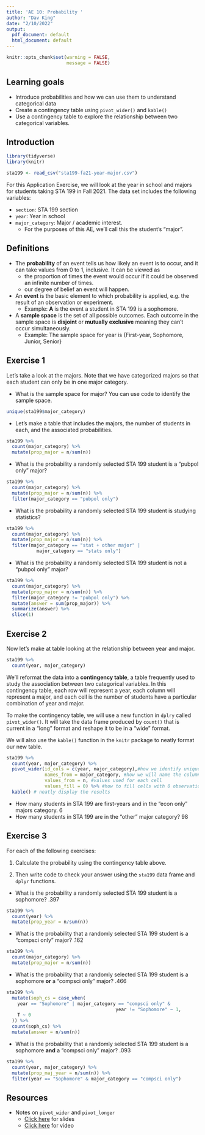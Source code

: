 ---
title: 'AE 10: Probability '
author: "Dav King"
date: "2/10/2022"
output:
  pdf_document: default
  html_document: default
---

```{r setup, include = FALSE}
knitr::opts_chunk$set(warning = FALSE, 
                      message = FALSE)
```

## Learning goals 

- Introduce probabilities and how we can use them to understand categorical data 
- Create a contingency table using `pivot_wider()` and `kable()`
- Use a contingency table to explore the relationship between two categorical variables.

## Introduction

```{r load-packages}
library(tidyverse)
library(knitr)
```

```{r load-data}
sta199 <- read_csv("sta199-fa21-year-major.csv")
```

For this Application Exercise, we will look at the year in school and majors for students taking STA 199 in Fall 2021. The data set includes the following variables: 

- `section`: STA 199 section
- `year`: Year in school
- `major_category`: Major / academic interest. 
  - For the purposes of this AE, we'll call this the student's "major". 

## Definitions

- The **probability** of an event tells us how likely an event is to occur, and it can take values from 0 to 1, inclusive. It can be viewed as  
  - the proportion of times the event would occur if it could be observed an infinite number of times.
  - our degree of belief an event will happen.
  
- An **event** is the basic element to which probability is applied, e.g. the result of an observation or experiment. 
  - Example: **A** is the event a student in STA 199 is a sophomore. 

- A **sample space** is the set of all possible outcomes. Each outcome in the sample space is **disjoint** or **mutually exclusive** meaning they can't occur simultaneously. 
   - Example: The sample space for year is {First-year, Sophomore, Junior, Senior}

## Exercise 1

Let's take a look at the majors. Note that we have categorized majors so that each student can only be in one major category. 

- What is the sample space for major? You can use code to identify the sample space. 

```{r major-sample-space}
unique(sta199$major_category)
```

- Let's make a table that includes the majors, the number of students in each, and the associated probabilities. 

```{r majors}
sta199 %>% 
  count(major_category) %>% 
  mutate(prop_major = n/sum(n))
```

- What is the probability a randomly selected STA 199 student is a "pubpol only" major?  

```{r prob-pub-pol}
sta199 %>% 
  count(major_category) %>% 
  mutate(prop_major = n/sum(n)) %>% 
  filter(major_category == "pubpol only")
```

- What is the probability a randomly selected STA 199 student is studying statistics? 

```{r prob-stats} 
sta199 %>% 
  count(major_category) %>% 
  mutate(prop_major = n/sum(n)) %>% 
  filter(major_category == "stat + other major" |
           major_category == "stats only")
```

- What is the probability a randomly selected STA 199 student is not a "pubpol only" major? 

```{r prob-not-pub-pol} 
sta199 %>% 
  count(major_category) %>% 
  mutate(prop_major = n/sum(n)) %>% 
  filter(major_category != "pubpol only") %>% 
  mutate(answer = sum(prop_major)) %>% 
  summarize(answer) %>% 
  slice(1)
```


## Exercise 2

Now let's make at table looking at the relationship between year and major.

```{r count-yr-major}
sta199 %>%
  count(year, major_category)
```

We'll reformat the data into a **contingency table**, a table frequently used to study the association between two categorical variables. In this contingency table, each row will represent a year, each column will represent a major, and each cell is the number of students have a particular combination of year and major. 

To make the contingency table, we will use a new function in `dplry` called `pivot_wider()`. It will take the data frame produced by `count()` that is current in a "long" format and reshape it to be in a "wide" format. 

We will also use the `kable()` function in the `knitr` package to neatly format our new table.

```{r pivot-wider}
sta199 %>% 
  count(year, major_category) %>%
  pivot_wider(id_cols = c(year, major_category),#how we identify unique obs
              names_from = major_category, #how we will name the columns
              values_from = n, #values used for each cell
              values_fill = 0) %>% #how to fill cells with 0 observations 
  kable() # neatly display the results
```
- How many students in STA 199 are first-years and in the "econ only" majors category.
6
- How many students in STA 199 are in the "other" major category? 
98

## Exercise 3

For each of the following exercises:

(1) Calculate the probability using the contingency table above. 

(2) Then write code to check your answer using the  `sta199` data frame and `dplyr` functions. 

- What is the probability a randomly selected STA 199 student is a sophomore? 
.397

```{r prob-sophomore}
sta199 %>% 
  count(year) %>% 
  mutate(prop_year = n/sum(n))
```

- What is the probability that a randomly selected STA 199 student is a "compsci only" major? 
.162

```{r prob-cs}
sta199 %>% 
  count(major_category) %>% 
  mutate(prop_major = n/sum(n))
```


- What is the probability that a randomly selected STA 199 student is a sophomore **or** a "compsci only" major? 
.466

```{r prob-sophomore-cs}
sta199 %>% 
  mutate(soph_cs = case_when(
    year == "Sophomore" | major_category == "compsci only" &
                                        year != "Sophomore" ~ 1,
    T ~ 0
  )) %>% 
  count(soph_cs) %>% 
  mutate(answer = n/sum(n))
```

- What is the probability that a randomly selected STA 199 student is a sophomore **and** a "compsci only" major?
.093

```{r prob-sophomore-cs-2}
sta199 %>% 
  count(year, major_category) %>% 
  mutate(prop_maj_year = n/sum(n)) %>% 
  filter(year == "Sophomore" & major_category == "compsci only")
```

## Resources 

- Notes on `pivot_wider` and `pivot_longer`
  - [Click here](https://rstudio-education.github.io/datascience-box/course-materials/slides/u2-d09-tidying/u2-d09-tidying.html#1) for slides
  - [Click here](https://www.youtube.com/watch?v=x3KM5uxaFdI) for video